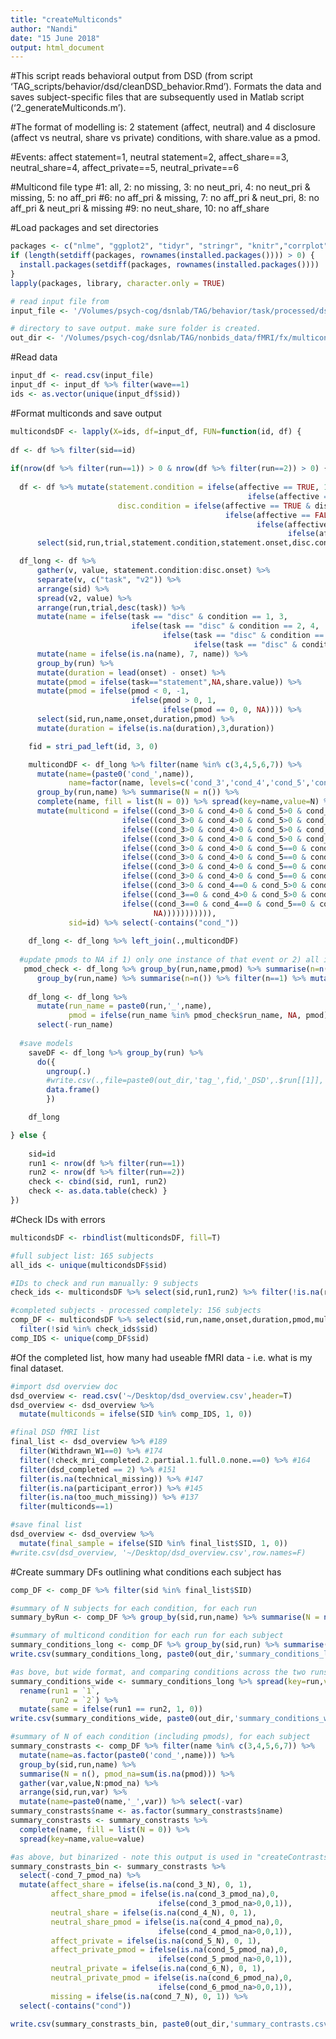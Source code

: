 ```yaml
---
title: "createMulticonds"
author: "Nandi"
date: "15 June 2018"
output: html_document
---
```


#This script reads behavioral output from DSD (from script 'TAG_scripts/behavior/dsd/cleanDSD_behavior.Rmd'). Formats the data and saves subject-specific files that are subsequently used in Matlab script ('2_generateMulticonds.m').

#The format of modelling is: 2 statement (affect, neutral) and 4 disclosure (affect vs neutral, share vs private) conditions, with share.value as a pmod.

#Events: affect statement=1, neutral statement=2, affect_share==3, neutral_share=4, affect_private==5, neutral_private==6

#Multicond file type
#1: all, 2: no missing, 3: no neut_pri, 4: no neut_pri & missing, 5: no aff_pri
#6: no aff_pri & missing, 7: no aff_pri & neut_pri, 8: no aff_pri & neut_pri & missing
#9: no neut_share, 10: no aff_share

#Load packages and set directories
```r
packages <- c("nlme", "ggplot2", "tidyr", "stringr", "knitr","corrplot","data.table", "readxl", "gridExtra", "dplyr", "psych","kableExtra","lavaan",    "stringi")
if (length(setdiff(packages, rownames(installed.packages()))) > 0) {
  install.packages(setdiff(packages, rownames(installed.packages())))  
}
lapply(packages, library, character.only = TRUE)

# read input file from
input_file <- '/Volumes/psych-cog/dsnlab/TAG/behavior/task/processed/dsd_trials_long.csv'

# directory to save output. make sure folder is created.
out_dir <- '/Volumes/psych-cog/dsnlab/TAG/nonbids_data/fMRI/fx/multiconds/dsd/wave1/Summary/'

```

#Read data
```r
input_df <- read.csv(input_file)
input_df <- input_df %>% filter(wave==1)
ids <- as.vector(unique(input_df$sid))
```

#Format multiconds and save output
```r
multicondsDF <- lapply(X=ids, df=input_df, FUN=function(id, df) {
  
df <- df %>% filter(sid==id)
  
if(nrow(df %>% filter(run==1)) > 0 & nrow(df %>% filter(run==2)) > 0) {
  
  df <- df %>% mutate(statement.condition = ifelse(affective == TRUE, 1,
                                                     ifelse(affective == FALSE, 2, NA)),
                        disc.condition = ifelse(affective == TRUE & disclosed == TRUE, 1,
                                                ifelse(affective == FALSE & disclosed == TRUE, 2,
                                                       ifelse(affective == TRUE & disclosed == FALSE, 3,
                                                              ifelse(affective == FALSE & disclosed == FALSE, 4, NA))))) %>%
      select(sid,run,trial,statement.condition,statement.onset,disc.condition,disc.onset,share.value)

  df_long <- df %>% 
      gather(v, value, statement.condition:disc.onset) %>% 
      separate(v, c("task", "v2")) %>% 
      arrange(sid) %>% 
      spread(v2, value) %>%
      arrange(run,trial,desc(task)) %>%
      mutate(name = ifelse(task == "disc" & condition == 1, 3,
                           ifelse(task == "disc" & condition == 2, 4,
                                  ifelse(task == "disc" & condition == 3, 5,
                                         ifelse(task == "disc" & condition == 4, 6, condition))))) %>%
      mutate(name = ifelse(is.na(name), 7, name)) %>%
      group_by(run) %>%
      mutate(duration = lead(onset) - onset) %>%
      mutate(pmod = ifelse(task=="statement",NA,share.value)) %>%
      mutate(pmod = ifelse(pmod < 0, -1,
                           ifelse(pmod > 0, 1,
                                  ifelse(pmod == 0, 0, NA)))) %>%
      select(sid,run,name,onset,duration,pmod) %>%
      mutate(duration = ifelse(is.na(duration),3,duration))

    fid = stri_pad_left(id, 3, 0)

    multicondDF <- df_long %>% filter(name %in% c(3,4,5,6,7)) %>%
      mutate(name=(paste0('cond_',name)),
             name=factor(name, levels=c('cond_3','cond_4','cond_5','cond_6','cond_7'))) %>%
      group_by(run,name) %>% summarise(N = n()) %>%
      complete(name, fill = list(N = 0)) %>% spread(key=name,value=N) %>%
      mutate(multicond = ifelse((cond_3>0 & cond_4>0 & cond_5>0 & cond_6>0 & cond_7>0),1,
                         ifelse((cond_3>0 & cond_4>0 & cond_5>0 & cond_6>0 & cond_7==0),2,
                         ifelse((cond_3>0 & cond_4>0 & cond_5>0 & cond_6==0 & cond_7>0),3,
                         ifelse((cond_3>0 & cond_4>0 & cond_5>0 & cond_6==0 & cond_7==0),4,
                         ifelse((cond_3>0 & cond_4>0 & cond_5==0 & cond_6>0 & cond_7>0),5,
                         ifelse((cond_3>0 & cond_4>0 & cond_5==0 & cond_6>0 & cond_7==0),6,
                         ifelse((cond_3>0 & cond_4>0 & cond_5==0 & cond_6==0 & cond_7>0),7,       
                         ifelse((cond_3>0 & cond_4>0 & cond_5==0 & cond_6==0 & cond_7==0),8,
                         ifelse((cond_3>0 & cond_4==0 & cond_5>0 & cond_6>0 & cond_7>0),9,
                         ifelse((cond_3==0 & cond_4>0 & cond_5>0 & cond_6>0 & cond_7>0),10,
                         ifelse((cond_3==0 & cond_4==0 & cond_5==0 & cond_6==0 & cond_7>0),11,  #only 174, run 2 (not part of final sample)
                                NA))))))))))),
             sid=id) %>% select(-contains("cond_"))
  
    df_long <- df_long %>% left_join(.,multicondDF)
    
  #update pmods to NA if 1) only one instance of that event or 2) all instances of that event have same pmod value
   pmod_check <- df_long %>% group_by(run,name,pmod) %>% summarise(n=n()) %>% filter(name >2) %>%
      group_by(run,name) %>% summarise(n=n()) %>% filter(n==1) %>% mutate(run_name = paste0(run,'_',name))
  
    df_long <- df_long %>% 
      mutate(run_name = paste0(run,'_',name),
             pmod = ifelse(run_name %in% pmod_check$run_name, NA, pmod)) %>%
      select(-run_name)
  
  #save models
    saveDF <- df_long %>% group_by(run) %>%
      do({
        ungroup(.) 
        #write.csv(.,file=paste0(out_dir,'tag_',fid,'_DSD',.$run[[1]],'summary.csv'),row.names=F,na = "",)
        data.frame()
        })

    df_long

} else {
  
    sid=id
    run1 <- nrow(df %>% filter(run==1))
    run2 <- nrow(df %>% filter(run==2))
    check <- cbind(sid, run1, run2)
    check <- as.data.table(check) }
})
```

#Check IDs with errors
```r
multicondsDF <- rbindlist(multicondsDF, fill=T)

#full subject list: 165 subjects
all_ids <- unique(multicondsDF$sid)

#IDs to check and run manually: 9 subjects
check_ids <- multicondsDF %>% select(sid,run1,run2) %>% filter(!is.na(run1))

#completed subjects - processed completely: 156 subjects
comp_DF <- multicondsDF %>% select(sid,run,name,onset,duration,pmod,multicond) %>%
  filter(!sid %in% check_ids$sid)
comp_IDS <- unique(comp_DF$sid) 
```

#Of the completed list, how many had useable fMRI data - i.e. what is my final dataset.
```r
#import dsd overview doc
dsd_overview <- read.csv('~/Desktop/dsd_overview.csv',header=T)
dsd_overview <- dsd_overview %>% 
  mutate(multiconds = ifelse(SID %in% comp_IDS, 1, 0))

#final DSD fMRI list
final_list <- dsd_overview %>% #189
  filter(Withdrawn_W1==0) %>% #174
  filter(!check_mri_completed.2.partial.1.full.0.none.==0) %>% #164
  filter(dsd_completed == 2) %>% #151
  filter(is.na(technical_missing)) %>% #147
  filter(is.na(participant_error)) %>% #145 
  filter(is.na(too_much_missing)) %>% #137
  filter(multiconds==1) 

#save final list
dsd_overview <- dsd_overview %>% 
  mutate(final_sample = ifelse(SID %in% final_list$SID, 1, 0))
#write.csv(dsd_overview, '~/Desktop/dsd_overview.csv',row.names=F)
```

#Create summary DFs outlining what conditions each subject has
```r
comp_DF <- comp_DF %>% filter(sid %in% final_list$SID)

#summary of N subjects for each condition, for each run
summary_byRun <- comp_DF %>% group_by(sid,run,name) %>% summarise(N = n()) %>% filter(name %in% c(3,4,5,6,7)) %>% group_by(run,name) %>% summarise(N = n()) 

#summary of multicond condition for each run for each subject
summary_conditions_long <- comp_DF %>% group_by(sid,run) %>% summarise(multicond=mean(multicond))                           
write.csv(summary_conditions_long, paste0(out_dir,'summary_conditions_long.csv'),row.names=F)

#as bove, but wide format, and comparing conditions across the two runs
summary_conditions_wide <- summary_conditions_long %>% spread(key=run,value=multicond) %>%
  rename(run1 = `1`,
         run2 = `2`) %>%
  mutate(same = ifelse(run1 == run2, 1, 0))
write.csv(summary_conditions_wide, paste0(out_dir,'summary_conditions_wide.csv'),row.names=F)

#summary of N of each condition (including pmods), for each subject
summary_constrasts <- comp_DF %>% filter(name %in% c(3,4,5,6,7)) %>%
  mutate(name=as.factor(paste0('cond_',name))) %>%
  group_by(sid,run,name) %>% 
  summarise(N = n(), pmod_na=sum(is.na(pmod))) %>%
  gather(var,value,N:pmod_na) %>%
  arrange(sid,run,var) %>%
  mutate(name=paste0(name,'_',var)) %>% select(-var) 
summary_constrasts$name <- as.factor(summary_constrasts$name)
summary_constrasts <- summary_constrasts %>%
  complete(name, fill = list(N = 0)) %>% 
  spread(key=name,value=value)

#as above, but binarized - note this output is used in "createContrasts.Rmd"
summary_constrasts_bin <- summary_constrasts %>% 
  select(-cond_7_pmod_na) %>%
  mutate(affect_share = ifelse(is.na(cond_3_N), 0, 1),
         affect_share_pmod = ifelse(is.na(cond_3_pmod_na),0,
                                 ifelse(cond_3_pmod_na>0,0,1)),
         neutral_share = ifelse(is.na(cond_4_N), 0, 1),
         neutral_share_pmod = ifelse(is.na(cond_4_pmod_na),0,
                                 ifelse(cond_4_pmod_na>0,0,1)),
         affect_private = ifelse(is.na(cond_5_N), 0, 1),
         affect_private_pmod = ifelse(is.na(cond_5_pmod_na),0,
                                 ifelse(cond_5_pmod_na>0,0,1)),
         neutral_private = ifelse(is.na(cond_6_N), 0, 1),
         neutral_private_pmod = ifelse(is.na(cond_6_pmod_na),0,
                                 ifelse(cond_6_pmod_na>0,0,1)),
         missing = ifelse(is.na(cond_7_N), 0, 1)) %>%
  select(-contains("cond"))

write.csv(summary_constrasts_bin, paste0(out_dir,'summary_contrasts.csv'),row.names=F) #this output is used in "createContrasts.Rmd"
```
